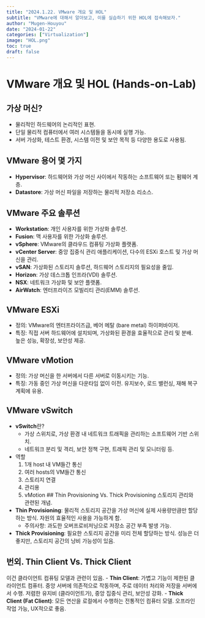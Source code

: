 ```yaml
---
title: "2024.1.22. VMware 개요 및 HOL"
subtitle: "VMware에 대해서 알아보고, 이를 실습하기 위한 HOL에 접속해보자."
author: "Mugen-Houyou"
date: "2024-01-22"
categories: ["Virtualization"]
image: "HOL.png"
toc: true
draft: false
---
```


# VMware 개요 및 HOL (Hands-on-Lab)

## 가상 머신?
- 물리적인 하드웨어의 논리적인 표현.
- 단일 물리적 컴퓨터에서 여러 시스템들을 동시에 실행 가능.
- 서버 가상화, 테스트 환경, 시스템 이전 및 보안 목적 등 다양한 용도로 사용됨.

## VMware 용어 몇 가지 
- **Hypervisor**: 하드웨어와 가상 머신 사이에서 작동하는 소프트웨어 또는 펌웨어 계층. 
- **Datastore**: 가상 머신 파일을 저장하는 물리적 저장소 리소스.

## VMware 주요 솔루션
- **Workstation**: 개인 사용자를 위한 가상화 솔루션.
- **Fusion**: 맥 사용자를 위한 가상화 솔루션.
- **vSphere**: VMware의 클라우드 컴퓨팅 가상화 플랫폼. 
- **vCenter Server**: 중앙 집중식 관리 애플리케이션, 다수의 ESXi 호스트 및 가상 머신을 관리.
- **vSAN**: 가상화된 스토리지 솔루션, 하드웨어 스토리지의 필요성을 줄임.
- **Horizon**: 가상 데스크톱 인프라(VDI) 솔루션.
- **NSX**: 네트워크 가상화 및 보안 플랫폼.
- **AirWatch**: 엔터프라이즈 모빌리티 관리(EMM) 솔루션.

## VMware ESXi
- 정의: VMware의 엔터프라이즈급, 베어 메탈 (bare metal) 하이퍼바이저.
- 특징: 직접 서버 하드웨어에 설치되며, 가상화된 환경을 효율적으로 관리 및 분배. 높은 성능, 확장성, 보안성 제공.

## VMware vMotion
- 정의: 가상 머신을 한 서버에서 다른 서버로 이동시키는 기능.
- 특징: 가동 중인 가상 머신을 다운타임 없이 이전. 유지보수, 로드 밸런싱, 재해 복구 계획에 유용.

## VMware vSwitch
- **vSwitch**란?  
	- 가상 스위치로, 가상 환경 내 네트워크 트래픽을 관리하는 소프트웨어 기반 스위치. 
	- 네트워크 분리 및 격리, 보안 정책 구현, 트래픽 관리 및 모니터링 등.
- 역할
	1) 1개 host 내 VM들간 통신
	2) 여러 hosts의 VM들간 통신
	3) 스토리지 연결
	4) 관리용
	5) vMotion
## Thin Provisioning Vs. Thick Provisioning
스토리지 관리와 관련된 개념.
- **Thin Provisioning**: 물리적 스토리지 공간을 가상 머신에 실제 사용량만큼만 할당하는 방식. 자원의 효율적인 사용을 가능하게 함.
	- 주의사항: 과도한 오버프로비저닝으로 저장소 공간 부족 발생 가능.
- **Thick Provisioning**: 필요한 스토리지 공간을 미리 전체 할당하는 방식. 성능은 더 좋지만, 스토리지 공간의 낭비 가능성이 있음.

## 번외. Thin Client Vs. Thick Client
이건 클라이언트 컴퓨팅 모델과 관련이 있음.
- **Thin Client**: 가볍고 기능이 제한된 클라이언트 컴퓨터. 중앙 서버에 의존적으로 작동하며, 주로 데이터 처리와 저장을 서버에서 수행. 저렴한 유지비 (클라이언트가), 중앙 집중식 관리, 보안성 강화.
- **Thick Client (Fat Client)**: 모든 연산을 로컬에서 수행하는 전통적인 컴퓨터 모델. 오프라인 작업 가능, UX적으로 좋음.

